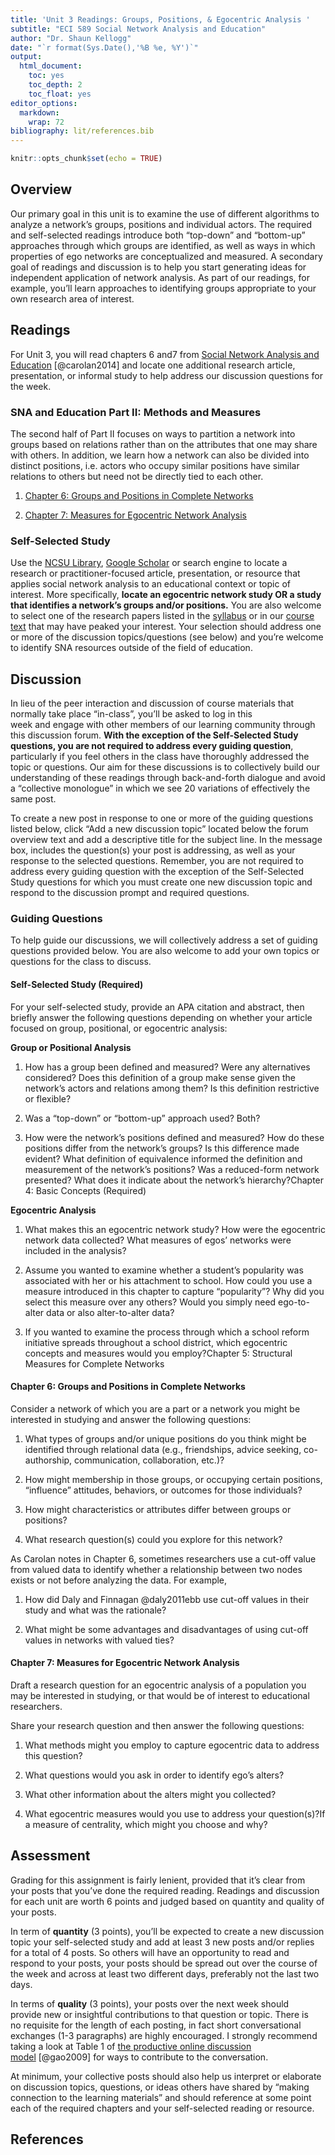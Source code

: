 ```yaml
---
title: 'Unit 3 Readings: Groups, Positions, & Egocentric Analysis '
subtitle: "ECI 589 Social Network Analysis and Education"
author: "Dr. Shaun Kellogg"
date: "`r format(Sys.Date(),'%B %e, %Y')`"
output:
  html_document:
    toc: yes
    toc_depth: 2
    toc_float: yes
editor_options:
  markdown:
    wrap: 72
bibliography: lit/references.bib
---
```


```r
knitr::opts_chunk$set(echo = TRUE)
```

## Overview

Our primary goal in this unit is to examine the use of different
algorithms to analyze a network's groups, positions and individual
actors. The required and self-selected readings introduce both
"top-down" and "bottom-up" approaches through which groups are
identified, as well as ways in which properties of ego networks are
conceptualized and measured. A secondary goal of readings and discussion
is to help you start generating ideas for independent application of
network analysis. As part of our readings, for example, you'll learn
approaches to identifying groups appropriate to your own research area
of interest.

## Readings

For Unit 3, you will read chapters 6 and7 from [Social Network Analysis
and Education](https://catalog.lib.ncsu.edu/catalog/NCSU2803782)
[@carolan2014] and locate one additional research article, presentation,
or informal study to help address our discussion questions for the week.

### SNA and Education Part II: Methods and Measures

The second half of Part II focuses on ways to partition a network into
groups based on relations rather than on the attributes that one may
share with others. In addition, we learn how a network can also be
divided into distinct positions, i.e. actors who occupy similar
positions have similar relations to others but need not be directly tied
to each other.

1.  [Chapter 6: Groups and Positions in Complete
    Networks](https://methods-sagepub-com.prox.lib.ncsu.edu/book/social-network-analysis-and-education/n6.xml)

2.  [Chapter 7: Measures for Egocentric Network
    Analysis](https://methods-sagepub-com.prox.lib.ncsu.edu/book/social-network-analysis-and-education/n7.xml)

### Self-Selected Study

Use the [NCSU Library](https://www.lib.ncsu.edu/#articles), [Google
Scholar](https://scholar.google.com/) or search engine to locate a
research or practitioner-focused article, presentation, or resource that
applies social network analysis to an educational context or topic of
interest. More specifically, **locate an egocentric network study OR a
study that identifies a network's groups and/or positions.** You are
also welcome to select one of the research papers listed in the
[syllabus](https://sbkellogg.github.io/eci-589/) or in our [course
text](https://catalog.lib.ncsu.edu/catalog/NCSU2803782) that may have
peaked your interest. Your selection should address one or more of the
discussion topics/questions (see below) and you're welcome to identify
SNA resources outside of the field of education.

## Discussion

In lieu of the peer interaction and discussion of course materials that
normally take place "in-class", you'll be asked to log in this
week and engage with other members of our learning community through
this discussion forum. **With the exception of the Self-Selected Study
questions, you are not required to address every guiding question**,
particularly if you feel others in the class have thoroughly addressed
the topic or questions. Our aim for these discussions is to collectively
build our understanding of these readings through back-and-forth
dialogue and avoid a "collective monologue" in which we see 20
variations of effectively the same post.

To create a new post in response to one or more of the guiding questions
listed below, click "Add a new discussion topic" located below the forum
overview text and add a descriptive title for the subject line. In the
message box, includes the question(s) your post is addressing, as well
as your response to the selected questions. Remember, you are not
required to address every guiding question with the exception of the
Self-Selected Study questions for which you must create one new
discussion topic and respond to the discussion prompt and required
questions.

### Guiding Questions

To help guide our discussions, we will collectively address a set of
guiding questions provided below. You are also welcome to add your own
topics or questions for the class to discuss.

#### Self-Selected Study (Required)

For your self-selected study, provide an APA citation and abstract, then
briefly answer the following questions depending on whether your article
focused on group, positional, or egocentric analysis:

**Group or Positional Analysis**

1.  How has a group been defined and measured? Were any alternatives
    considered? Does this definition of a group make sense given the
    network's actors and relations among them? Is this definition
    restrictive or flexible?

2.  Was a "top-down" or "bottom-up" approach used? Both?

3.  How were the network's positions defined and measured? How do these
    positions differ from the network's groups? Is this difference made
    evident? What definition of equivalence informed the definition and
    measurement of the network's positions? Was a reduced-form network
    presented? What does it indicate about the network's
    hierarchy?Chapter 4: Basic Concepts (Required)

**Egocentric Analysis**

1.  What makes this an egocentric network study? How were the egocentric
    network data collected? What measures of egos' networks were
    included in the analysis?

2.  Assume you wanted to examine whether a student's popularity was
    associated with her or his attachment to school. How could you use a
    measure introduced in this chapter to capture "popularity"? Why did
    you select this measure over any others? Would you simply need
    ego-to-alter data or also alter-to-alter data?

3.  If you wanted to examine the process through which a school reform
    initiative spreads throughout a school district, which egocentric
    concepts and measures would you employ?Chapter 5: Structural
    Measures for Complete Networks

#### Chapter 6: Groups and Positions in Complete Networks

Consider a network of which you are a part or a network you might be
interested in studying and answer the following questions:

1.  What types of groups and/or unique positions do you think might be
    identified through relational data (e.g., friendships, advice
    seeking, co-authorship, communication, collaboration, etc.)?

2.  How might membership in those groups, or occupying certain
    positions, "influence" attitudes, behaviors, or outcomes for those
    individuals?

3.  How might characteristics or attributes differ between groups or
    positions?

4.  What research question(s) could you explore for this network?

As Carolan notes in Chapter 6, sometimes researchers use a cut-off value
from valued data to identify whether a relationship between two nodes
exists or not before analyzing the data. For example,

1.  How did Daly and Finnagan @daly2011ebb use cut-off values in their
    study and what was the rationale?

2.  What might be some advantages and disadvantages of using cut-off
    values in networks with valued ties?

#### Chapter 7: Measures for Egocentric Network Analysis

Draft a research question for an egocentric analysis of a population you
may be interested in studying, or that would be of interest to
educational researchers.

Share your research question and then answer the following questions:

1.  What methods might you employ to capture egocentric data to address
    this question?

2.  What questions would you ask in order to identify ego's alters?

3.  What other information about the alters might you collected?

4.  What egocentric measures would you use to address your
    question(s)?If a measure of centrality, which might you choose and
    why?

## Assessment

Grading for this assignment is fairly lenient, provided that it's clear
from your posts that you've done the required reading. Readings and
discussion for each unit are worth 6 points and judged based on quantity
and quality of your posts.

In term of **quantity** (3 points), you'll be expected to create a new
discussion topic your self-selected study and add at least 3 new posts
and/or replies for a total of 4 posts. So others will have an
opportunity to read and respond to your posts, your posts should be
spread out over the course of the week and across at least two different
days, preferably not the last two days.  

In terms of **quality** (3 points), your posts over the next week should
provide new or insightful contributions to that question or topic.
There is no requisite for the length of each posting, in fact short
conversational exchanges (1-3 paragraphs) are highly encouraged. I
strongly recommend taking a look at Table 1 of [the productive online
discussion
model](https://moodle-courses2122.wolfware.ncsu.edu/pluginfile.php/287931/mod_forum/post/6203/Gao%2C%20Wang%2C%20Sun%20-%202009%20-%20A%20new%20model%20of%20productive%20online%20discussion%20and%20its%20implications%20for%20research%20and%20instruction.pdf) [@gao2009]
for ways to contribute to the conversation. 

At minimum, your collective posts should also help us interpret or
elaborate on discussion topics, questions, or ideas others have shared
by "making connection to the learning materials" and should reference at
some point each of the required chapters and your self-selected reading
or resource.

## References
